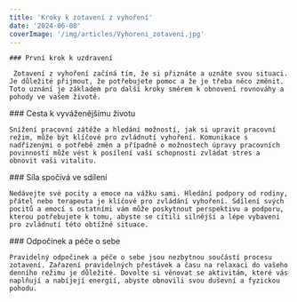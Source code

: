 ```yaml
---
title: 'Kroky k zotavení z vyhoření'
date: '2024-06-08'
coverImage: '/img/articles/Vyhoreni_zotaveni.jpg'
---
```


<div className="main__post--content">
  <div>
   
    ### První krok k uzdravení

     Zotavení z vyhoření začíná tím, že si přiznáte a uznáte svou situaci. Je důležité přijmout, že potřebujete pomoc a že je třeba něco změnit. Toto uznání je základem pro další kroky směrem k obnovení rovnováhy a pohody ve vašem životě.

  </div>
  <div>
    ### Cesta k vyváženějšímu životu

    Snížení pracovní zátěže a hledání možností, jak si upravit pracovní režim, může být klíčové pro zvládnutí vyhoření. Komunikace s nadřízenými o potřebě změn a případně o možnostech úpravy pracovních povinností může vést k posílení vaší schopnosti zvládat stres a obnovit vaši vitalitu.

  </div>
  <div>
    ### Síla spočívá ve sdílení

    Nedávejte své pocity a emoce na vážku sami. Hledání podpory od rodiny, přátel nebo terapeuta je klíčové pro zvládání vyhoření. Sdílení svých pocitů a emocí s ostatními vám může poskytnout perspektivu a podporu, kterou potřebujete k tomu, abyste se cítili silnější a lépe vybaveni pro zvládnutí této obtížné situace.

  </div>
  <div>
    ### Odpočinek a péče o sebe

    Pravidelný odpočinek a péče o sebe jsou nezbytnou součástí procesu zotavení. Zařazení pravidelných přestávek a času na relaxaci do vašeho denního režimu je důležité. Dovolte si věnovat se aktivitám, které vás naplňují a nabíjejí energií, abyste obnovili svou duševní a fyzickou pohodu.

  </div>

</div>
